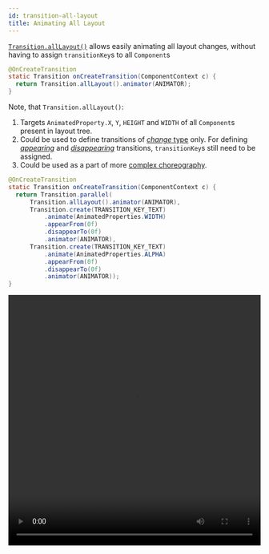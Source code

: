 ```yaml
---
id: transition-all-layout
title: Animating All Layout
---
```


[`Transition.allLayout()`](pathname:///javadoc/com/facebook/litho/Transition.html#allLayout--) allows easily animating all layout changes, without having to assign `transitionKey`s to all `Component`s

```java
@OnCreateTransition
static Transition onCreateTransition(ComponentContext c) {
  return Transition.allLayout().animator(ANIMATOR);
}
```

Note, that `Transition.allLayout()`:

1. Targets `AnimatedProperty.X`, `Y`, `HEIGHT` and `WIDTH` of all `Component`s present in layout tree.
2. Could be used to define transitions of [*change* type](transition-types#change-transitions) only. For defining [*appearing*](transition-types#appear-transitions) and [*disappearing*](transition-types#disappear-transitions) transitions, `transitionKey`s still need to be assigned.
3. Could be used as a part of more [complex choreography](transition-choreography).


```java
@OnCreateTransition
static Transition onCreateTransition(ComponentContext c) {
  return Transition.parallel(
      Transition.allLayout().animator(ANIMATOR),
      Transition.create(TRANSITION_KEY_TEXT)
          .animate(AnimatedProperties.WIDTH)
          .appearFrom(0f)
          .disappearTo(0f)
          .animator(ANIMATOR),
      Transition.create(TRANSITION_KEY_TEXT)
          .animate(AnimatedProperties.ALPHA)
          .appearFrom(0f)
          .disappearTo(0f)
          .animator(ANIMATOR));
}
```

<video loop="true" autoplay="true" class="video" width="100%" height="500px">
  <source type="video/webm" src={useBaseUrl("/videos/transitions/alllayout.webm")}></source>
  <p>Your browser does not support the video element.</p>
</video>